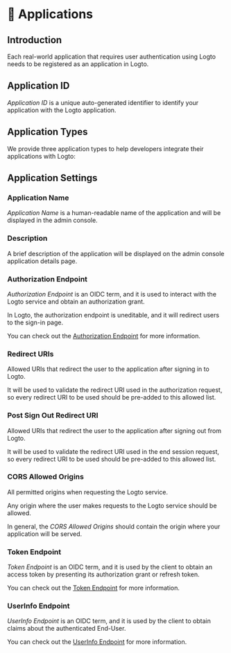
# 📱 Applications

## Introduction

Each real-world application that requires user authentication using Logto needs to be registered as an application in Logto.

## Application ID

_Application ID_ is a unique auto-generated identifier to identify your application with the Logto application.

## Application Types

We provide three application types to help developers integrate their applications with Logto:

<ApplicationTypesIntro />

## Application Settings

### Application Name

_Application Name_ is a human-readable name of the application and will be displayed in the admin console.

### Description

A brief description of the application will be displayed on the admin console application details page.

### Authorization Endpoint

_Authorization Endpoint_ is an OIDC term, and it is used to interact with the Logto service and obtain an authorization grant.

In Logto, the authorization endpoint is uneditable, and it will redirect users to the sign-in page.

You can check out the [Authorization Endpoint](https://openid.net/specs/openid-connect-core-1_0.html#AuthorizationEndpoint) for more information.

### Redirect URIs

Allowed URIs that redirect the user to the application after signing in to Logto.

It will be used to validate the redirect URI used in the authorization request, so every redirect URI to be used should be pre-added to this allowed list.

### Post Sign Out Redirect URI

Allowed URIs that redirect the user to the application after signing out from Logto.

It will be used to validate the redirect URI used in the end session request, so every redirect URI to be used should be pre-added to this allowed list.

### CORS Allowed Origins

All permitted origins when requesting the Logto service.

Any origin where the user makes requests to the Logto service should be allowed.

In general, the _CORS Allowed Origins_ should contain the origin where your application will be served.

### Token Endpoint

_Token Endpoint_ is an OIDC term, and it is used by the client to obtain an access token by presenting its authorization grant or refresh token.

You can check out the [Token Endpoint](https://openid.net/specs/openid-connect-core-1_0.html#TokenEndpoint) for more information.

### UserInfo Endpoint

_UserInfo Endpoint_ is an OIDC term, and it is used by the client to obtain claims about the authenticated End-User.

You can check out the [UserInfo Endpoint](https://openid.net/specs/openid-connect-core-1_0.html#UserInfo) for more information.
